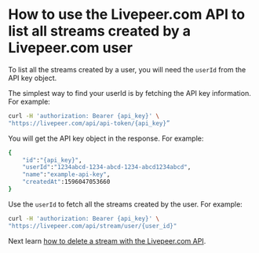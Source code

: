 
<DocsLayout title="How to list streams - Livepeer.com" description="How to use the Livepeer.com API to list all streams created by a Livepeer.com user">

# How to use the Livepeer.com API to list all streams created by a Livepeer.com user

To list all the streams created by a user, you will need the `userId` from the
API key object.

The simplest way to find your userId is by fetching the API key information. For
example:

```bash
curl -H 'authorization: Bearer {api_key}' \
"https://livepeer.com/api/api-token/{api_key}”
```

You will get the API key object in the response. For example:

```bash
{
    "id":"{api_key}",
    "userId":"1234abcd-1234-abcd-1234-abcd1234abcd",
    "name":"example-api-key",
    "createdAt":1596047053660
}
```

Use the `userId` to fetch all the streams created by the user. For example:

```bash
curl -H 'authorization: Bearer {api_key}' \
"https://livepeer.com/api/stream/user/{user_id}"
```

Next learn
[how to delete a stream with the Livepeer.com API](/docs/guides/api/delete-a-stream).

</DocsLayout>
